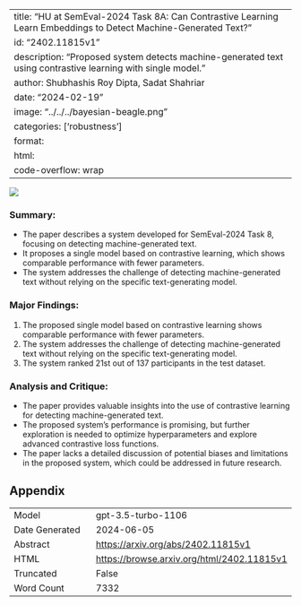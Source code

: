 
---
title: "HU at SemEval-2024 Task 8A: Can Contrastive Learning Learn Embeddings to Detect Machine-Generated Text?"
id: "2402.11815v1"
description: "Proposed system detects machine-generated text using contrastive learning with single model."
author: Shubhashis Roy Dipta, Sadat Shahriar
date: "2024-02-19"
image: "../../../bayesian-beagle.png"
categories: ['robustness']
format:
  html:
    code-overflow: wrap
---

![](../../../bayesian-beagle.png)

### **Summary:**
- The paper describes a system developed for SemEval-2024 Task 8, focusing on detecting machine-generated text.
- It proposes a single model based on contrastive learning, which shows comparable performance with fewer parameters.
- The system addresses the challenge of detecting machine-generated text without relying on the specific text-generating model.

### Major Findings:
1. The proposed single model based on contrastive learning shows comparable performance with fewer parameters.
2. The system addresses the challenge of detecting machine-generated text without relying on the specific text-generating model.
3. The system ranked 21st out of 137 participants in the test dataset.

### Analysis and Critique:
- The paper provides valuable insights into the use of contrastive learning for detecting machine-generated text.
- The proposed system's performance is promising, but further exploration is needed to optimize hyperparameters and explore advanced contrastive loss functions.
- The paper lacks a detailed discussion of potential biases and limitations in the proposed system, which could be addressed in future research.

## Appendix

|          |          |
|----------|----------|
| Model     | gpt-3.5-turbo-1106       |
| Date Generated     | 2024-06-05       |
| Abstract | [https://arxiv.org/abs/2402.11815v1](https://arxiv.org/abs/2402.11815v1)        |
| HTML     | [https://browse.arxiv.org/html/2402.11815v1](https://browse.arxiv.org/html/2402.11815v1)       |
| Truncated       | False       |
| Word Count       | 7332       |